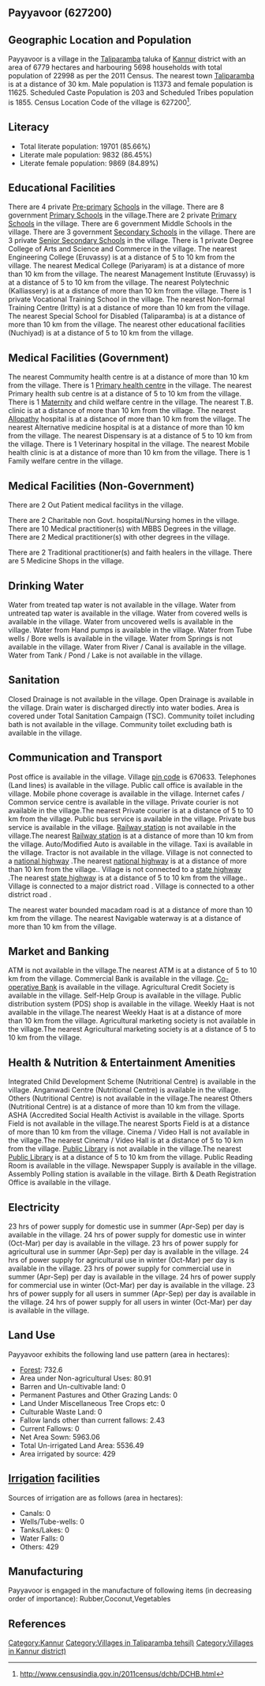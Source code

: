 {{Infobox settlement
| name=Payyavoor
| native_name=
| native_name_lang=
| other_name=
| nickname=
| settlement_type=Village
| image_skyline=
| image_alt=
| image_caption=
| pushpin_map=India Kerala
| pushpin_label_position=right
| pushpin_map_alt=
| pushpin_map_caption=Location in Kerala, India
| latd=
| latm=
| lats=
| latNS=
| longd=
| longm=
| longs=
| longEW=
| coordinates_display=inline,title
| subdivision_type=Country
| subdivision_name={{flag|India}}
| subdivision_type1=[[States and territories of India|State]]
| subdivision_name1=Kerala 
| subdivision_type2=[[List of districts of India|District]]
| subdivision_name2=Kannur
| subdivision_type3=Tahsil
| subdivision_name3=Taliparamba 
| website=
| established_title=<!-- Established -->
| established_date=
| founder=
| named_for=
| government_type=
| governing_body=
| unit_pref=Metric=
| area_footnotes=
| area_rank=
| area_total_km2=67.79
| elevation_footnotes=
| elevation_m=
| population_total=22998
| population_as_of=2011
| population_rank=
| population_density_km2=339
| population_demonym=
| population_footnotes=
| demographics_type1=Languages
| demographics1_title1=Official
| demographics1_info1=[[Malayalam language|Malayalam]]
| timezone1=[[Indian Standard Time|IST]]
| utc_offset1==+5:30
| postal_code_type=[[Postal Index Number|PIN]]
| postal_code=670633
| area_code_type=Telephone code
| area_code=
| registration_plate=
| blank1_name_sec1=Nearest city
| blank1_info_sec1=[[Taliparamba]]
| blank2_name_sec1=[[Human sex ratio|Sex ratio]]
| blank2_info_sec1=1022 [[male|♂]]/[[female|♀]]
| blank3_name_sec1=Literacy
| blank3_info_sec1=85.66%
| blank1_name_sec2=[[2011 Census of India|2011 census]] code
| blank1_info_sec2=627200
| footnotes=
}}

== Payyavoor (627200) ==

== Geographic Location and Population ==

Payyavoor is a village in the [[Taliparamba ]] taluka of [[Kannur]] district with an area of 6779 hectares and harbouring 5698 households with total population of 22998 as per the 2011 Census. The nearest town [[Taliparamba]] is at a distance of 30 km. Male population is 11373 and female population is 11625. Scheduled Caste Population is 203 and Scheduled Tribes population is 1855. Census Location Code of the village is 627200<ref>http://www.censusindia.gov.in/2011census/dchb/DCHB.html</ref>.


== Literacy ==  
* Total literate population: 19701 (85.66%)
* Literate male population: 9832 (86.45%)
* Literate female population: 9869 (84.89%)


== Educational Facilities ==  
There are 4 private [[Pre-primary]] [[School]]s in the village.
There are 8 government [[Primary School]]s in the village.There are 2 private [[Primary School]]s in the village.
There are 6 government Middle Schools in the village.
There are 3 government [[Secondary School]]s in the village.
There are 3 private [[Senior Secondary School]]s in the village.
There is 1 private Degree College of Arts and Science and Commerce in the village.
The nearest Engineering College (Eruvassy) is at a distance of 5 to 10 km from the village.
The nearest Medical College (Pariyaram) is at a distance of more than 10 km from the village.
The nearest Management Institute (Eruvassy) is at a distance of 5 to 10 km from the village.
The nearest Polytechnic (Kalliassery) is at a distance of more than 10 km from the village.
There is 1 private Vocational Training School in the village.
The nearest Non-formal Training Centre (Iritty) is at a distance of more than 10 km from the village.
The nearest Special School for Disabled (Taliparamba) is at a distance of more than 10 km from the village.
The nearest other educational facilities (Nuchiyad) is at a distance of 5 to 10 km from the village.


== Medical Facilities (Government) ==
The nearest Commumity health centre is at a distance of more than 10 km from the village.
There is 1 [[Primary health centre]] in the village.
The nearest Primary health sub centre is at a distance of 5 to 10 km from the village.
There is 1 [[Maternity]] and child welfare centre in the village.
The nearest T.B. clinic is at a distance of more than 10 km from the village.
The nearest [[Allopathy]] hospital is at a distance of more than 10 km from the village.
The nearest Alternative medicine hospital is at a distance of more than 10 km from the village.
The nearest Dispensary is at a distance of 5 to 10 km from the village.
There is 1 Veterinary hospital in the village.
The nearest Mobile health clinic is at a distance of more than 10 km from the village.
There is 1 Family welfare centre in the village.


== Medical Facilities (Non-Government) ==
There are 2 Out Patient medical facilitys in the village.

There are 2 Charitable non Govt. hospital/Nursing homes in the village.
There are 10 Medical practitioner(s) with MBBS Degrees in the village.
There are 2 Medical practitioner(s) with other degrees in the village.

There are 2 Traditional practitioner(s) and faith healers in the village.
There are 5 Medicine Shops in the village.



== Drinking Water ==
Water from treated tap water is not available in the village.
Water from untreated tap water is available in the village.
Water from covered wells is available in the village.
Water from uncovered wells is available in the village.
Water from Hand pumps is available in the village.
Water from Tube wells / Bore wells is available in the village.
Water from Springs is not available in the village.
Water from River / Canal is available in the village.
Water from Tank / Pond / Lake is not available in the village.


== Sanitation ==
Closed Drainage is not available in the village.
Open Drainage is available in the village.
Drain water is discharged directly into water bodies.
Area is covered under Total Sanitation Campaign (TSC).
Community toilet including bath is not available in the village.
Community toilet excluding bath is available in the village.


== Communication and Transport ==
Post office is available in the village.
Village [[pin code]] is 670633.
Telephones (Land lines) is available in the village.
Public call office is available in the village.
Mobile phone coverage is available in the village.
Internet cafes / Common service centre is available in the village.
Private courier is not available in the village.The nearest Private courier is at a distance of 5 to 10 km from the village.
Public bus service is available in the village.
Private bus service is available in the village.
[[Railway station]] is not available in the village.The nearest [[Railway station]] is at a distance of more than 10 km from the village.
Auto/Modified Auto is available in the village.
Taxi is available in the village.
Tractor is not available in the village.
Village is not connected to a [[national highway]] .The nearest [[national highway]] is at a distance of more than 10 km from the village..
Village is not connected to a [[state highway]] .The nearest [[state highway]] is at a distance of 5 to 10 km from the village..
Village is connected to a major district road    .
Village is connected to a other district road  .


The nearest water bounded macadam road is at a distance of more than 10 km from the village.
The nearest Navigable waterway is at a distance of more than 10 km from the village.



== Market and Banking ==
ATM is not available in the village.The nearest ATM is at a distance of 5 to 10 km from the village.
Commercial Bank is available in the village.
[[Co-operative Bank]] is available in the village.
Agricultural Credit Society is available in the village.
Self-Help Group is available in the village.
Public distribution system (PDS) shop is available in the village.
Weekly Haat is not available in the village.The nearest Weekly Haat is at a distance of more than 10 km from the village.
Agricultural marketing society is not available in the village.The nearest Agricultural marketing society is at a distance of 5 to 10 km from the village.


== Health & Nutrition & Entertainment Amenities ==
Integrated Child Development Scheme (Nutritional Centre) is available in the village.
Anganwadi Centre (Nutritional Centre) is available in the village.
Others (Nutritional Centre) is not available in the village.The nearest Others (Nutritional Centre) is at a distance of more than 10 km from the village.
ASHA (Accredited Social Health Activist is available in the village.
Sports Field is not available in the village.The nearest Sports Field is at a distance of more than 10 km from the village.
Cinema / Video Hall is not available in the village.The nearest Cinema / Video Hall is at a distance of 5 to 10 km from the village.
[[Public Library]] is not available in the village.The nearest [[Public Library]] is at a distance of 5 to 10 km from the village.
Public Reading Room is available in the village.
Newspaper Supply is available in the village.
Assembly Polling station is available in the village.
Birth & Death Registration Office is available in the village.


== Electricity ==
23 hrs of power supply for domestic use in summer (Apr-Sep) per day is available in the village.
24 hrs of power supply for domestic use in winter (Oct-Mar) per day is available in the village.
23 hrs of power supply for agricultural use in summer (Apr-Sep) per day is available in the village.
24 hrs of power supply for agricultural use in winter (Oct-Mar) per day is available in the village.
23 hrs of power supply for commercial use in summer (Apr-Sep) per day is available in the village.
24 hrs of power supply for commercial use in winter (Oct-Mar) per day is available in the village.
23 hrs of power supply for all users in summer (Apr-Sep) per day is available in the village.
24 hrs of power supply for all users in winter (Oct-Mar) per day is available in the village.


== Land Use ==
Payyavoor exhibits the following land use pattern (area in hectares):
* [[Forest]]: 732.6
* Area under Non-agricultural Uses: 80.91
* Barren and Un-cultivable land: 0
* Permanent Pastures and Other Grazing Lands: 0
* Land Under Miscellaneous Tree Crops etc: 0
* Culturable Waste Land: 0
* Fallow lands other than current fallows: 2.43
* Current Fallows: 0
* Net Area Sown: 5963.06
* Total Un-irrigated Land Area: 5536.49
* Area irrigated by source: 429


== [[Irrigation]] facilities ==
Sources of irrigation are as follows (area in hectares):
* Canals: 0
* Wells/Tube-wells: 0
* Tanks/Lakes: 0
* Water Falls: 0
* Others: 429


== Manufacturing ==
Payyavoor is engaged in the manufacture of following items (in decreasing order of importance): Rubber,Coconut,Vegetables


[[Category:Kannur]]
[[Category:Villages in Taliparamba  tehsil)]]
[[Category:Villages in Kannur district)]]


== References ==
{{Reflist}}


